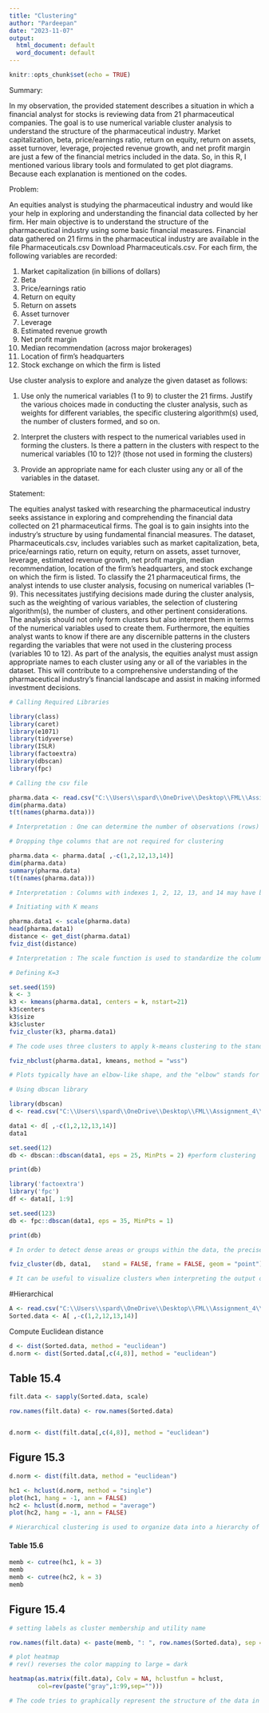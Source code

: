 ---
title: "Clustering"
author: "Pardeepan"
date: "2023-11-07"
output:
  html_document: default
  word_document: default
---

```{r setup, include=FALSE}
knitr::opts_chunk$set(echo = TRUE)
```
 
Summary:

In my observation, the provided statement describes a situation in which a financial analyst for stocks is reviewing data from 21 pharmaceutical companies. The goal is to use numerical variable cluster analysis to understand the structure of the pharmaceutical industry. Market capitalization, beta, price/earnings ratio, return on equity, return on assets, asset turnover, leverage, projected revenue growth, and net profit margin are just a few of the financial metrics included in the data. So, in this R, I mentioned various library tools and formulated to get plot diagrams. Because each explanation is mentioned on the codes.
 
Problem:

An equities analyst is studying the pharmaceutical industry and would like your help in exploring and understanding the financial data collected by her firm. Her main objective is to understand the structure of the pharmaceutical industry using some basic financial measures. Financial data gathered on 21 firms in the pharmaceutical industry are available in the file Pharmaceuticals.csv Download Pharmaceuticals.csv. For each firm, the following variables are recorded:  

1.  Market capitalization (in billions of dollars)
2.  Beta
3.  Price/earnings ratio
4.  Return on equity
5.  Return on assets
6.  Asset turnover
7.  Leverage
8.  Estimated revenue growth
9.  Net profit margin
10. Median recommendation (across major brokerages)
11. Location of firm’s headquarters
12. Stock exchange on which the firm is listed

Use cluster analysis to explore and analyze the given dataset as follows: 

1.  Use only the numerical variables (1 to 9) to cluster the 21 firms. Justify the various choices made in conducting the cluster analysis, such as weights for different variables, the specific clustering algorithm(s) used, the number of clusters formed, and so on. 

2.  Interpret the clusters with respect to the numerical variables used in forming the clusters. Is there a pattern in the clusters with respect to the numerical variables (10 to 12)? (those not used in forming the clusters)

3.  Provide an appropriate name for each cluster using any or all of the variables in the dataset.

Statement:

The equities analyst tasked with researching the pharmaceutical industry seeks assistance in exploring and comprehending the financial data collected on 21 pharmaceutical firms. The goal is to gain insights into the industry's structure by using fundamental financial measures. The dataset, Pharmaceuticals.csv, includes variables such as market capitalization, beta, price/earnings ratio, return on equity, return on assets, asset turnover, leverage, estimated revenue growth, net profit margin, median recommendation, location of the firm's headquarters, and stock exchange on which the firm is listed. To classify the 21 pharmaceutical firms, the analyst intends to use cluster analysis, focusing on numerical variables (1–9). This necessitates justifying decisions made during the cluster analysis, such as the weighting of various variables, the selection of clustering algorithm(s), the number of clusters, and other pertinent considerations. The analysis should not only form clusters but also interpret them in terms of the numerical variables used to create them. Furthermore, the equities analyst wants to know if there are any discernible patterns in the clusters regarding the variables that were not used in the clustering process (variables 10 to 12). As part of the analysis, the equities analyst must assign appropriate names to each cluster using any or all of the variables in the dataset. This will contribute to a comprehensive understanding of the pharmaceutical industry's financial landscape and assist in making informed investment decisions.


 
```{r}

# Calling Required Libraries

library(class)
library(caret)
library(e1071)
library(tidyverse)
library(ISLR)
library(factoextra)
library(dbscan)
library(fpc)
```

```{r}

# Calling the csv file

pharma.data <- read.csv("C:\\Users\\spard\\OneDrive\\Desktop\\FML\\Assignment_4\\Pharmaceuticals.csv")
dim(pharma.data)
t(t(names(pharma.data)))

# Interpretation : One can determine the number of observations (rows) and variables (columns) by looking at the data frame's dimensions. To display the column names in a different format or orientation, you can flip them.
```

```{r}

# Dropping thge columns that are not required for clustering

pharma.data <- pharma.data[ ,-c(1,2,12,13,14)]
dim(pharma.data)
summary(pharma.data)
t(t(names(pharma.data)))

# Interpretation : Columns with indexes 1, 2, 12, 13, and 14 may have been removed because the data in those columns is redundant, doesn't need to be analyzed, or isn't seem relevant to the task at hand. Calculating summary statistics yields a concise summary of the distribution and central tendency of the remaining variables in the modified data frame. Understanding the properties of the data can benefit from this.
```
```{r}

# Initiating with K means

pharma.data1 <- scale(pharma.data)
head(pharma.data1)
distance <- get_dist(pharma.data1)
fviz_dist(distance)

# Interpretation : The scale function is used to standardize the columns in the pharmacy.an array of data frames. Scaling by the standard deviation and centering the variables by subtracting the mean are the two steps involved in standardization. It is likely that the code is part of an exploratory study or is a warm-up for a clustering task where the separations between data points are important to know. The specific requirements of the research or the algorithm being used to decide which distance and standardization calculations are necessary.

```


```{r}

# Defining K=3 

set.seed(159)
k <- 3
k3 <- kmeans(pharma.data1, centers = k, nstart=21)
k3$centers
k3$size
k3$cluster
fviz_cluster(k3, pharma.data1)

# The code uses three clusters to apply k-means clustering to the standardized pharmaceutical data. The information about cluster centers, sizes, and assignments is extracted and shown in the lines that follow. At the end, a visualization is created to allow for a visual inspection of the found clusters in the data. Based on the assumption or prior knowledge that the data can be effectively divided into three distinct clusters, three clusters (k = 3) have been selected.

```
```{r}
fviz_nbclust(pharma.data1, kmeans, method = "wss")

# Plots typically have an elbow-like shape, and the "elbow" stands for a viable option for the ideal number of clusters. This is the point at which the within-cluster sum of squares declines at a slower rate, meaning that as the number of clusters increases, performance gets worse as the within-cluster variance gets smaller. With the help of this plot, you can see where increasing the number of clusters reduces within-cluster variability more effectively. "Elbow" is frequently regarded as a suitable option when determining the ideal number of clusters.

```


```{r}

# Using dbscan library

library(dbscan)
d <- read.csv("C:\\Users\\spard\\OneDrive\\Desktop\\FML\\Assignment_4\\Pharmaceuticals.csv")
```

```{r}
data1 <- d[ ,-c(1,2,12,13,14)]
data1
```




```{r}
set.seed(12)
db <- dbscan::dbscan(data1, eps = 25, MinPts = 2) #perform clustering

print(db)

```
```{r}
library('factoextra')
library('fpc')
df <- data1[, 1:9]

set.seed(123)
db <- fpc::dbscan(data1, eps = 35, MinPts = 1) 

print(db) 

# In order to detect dense areas or groups within the data, the precise parameters (eps and MinPts) are established according to the attributes of the data or the objectives of the analysis. The clustering results can then be visualized using the factoextra library. To view information about the clusters identified by the algorithm, including the number of clusters and the points allocated to each cluster, use the print(db) statement. Understanding the cluster analysis results is aided by this step.


```


```{r}
fviz_cluster(db, data1,   stand = FALSE, frame = FALSE, geom = "point")

# It can be useful to visualize clusters when interpreting the output of a clustering algorithm such as DBSCAN. Analyzing the spatial distribution of data points within clusters and evaluating how well the clustering algorithm groups together similar data points are helpful.

```


#Hierarchical
```{r}
A <- read.csv("C:\\Users\\spard\\OneDrive\\Desktop\\FML\\Assignment_4\\Pharmaceuticals.csv")
Sorted.data <- A[ ,-c(1,2,12,13,14)]
```


Compute Euclidean distance
```{r}
d <- dist(Sorted.data, method = "euclidean")
d.norm <- dist(Sorted.data[,c(4,8)], method = "euclidean")
```

## Table 15.4

```{r}
filt.data <- sapply(Sorted.data, scale)

row.names(filt.data) <- row.names(Sorted.data) 


d.norm <- dist(filt.data[,c(4,8)], method = "euclidean")

```

## Figure 15.3
```{r}
d.norm <- dist(filt.data, method = "euclidean")

hc1 <- hclust(d.norm, method = "single")
plot(hc1, hang = -1, ann = FALSE)
hc2 <- hclust(d.norm, method = "average")
plot(hc2, hang = -1, ann = FALSE)

# Hierarchical clustering is used to organize data into a hierarchy of nested clusters; the choice of linkage method affects how the clusters form. The data structure is captured in different ways by different linkage techniques. When the hierarchical clustering structures are visualized using the plot function, the dendrogram that emerges shows how the observations are organized into clusters based on different levels of similarity. Since the choice of linkage method can affect the shape and structure of the resulting dendrogram, it is common practice to investigate various linkage methods to gain insights into the underlying clustering patterns of the data.

```


#### Table 15.6

```{r}
memb <- cutree(hc1, k = 3)
memb
memb <- cutree(hc2, k = 3)
memb

```



## Figure 15.4

```{r}
# setting labels as cluster membership and utility name

row.names(filt.data) <- paste(memb, ": ", row.names(Sorted.data), sep = "")

# plot heatmap 
# rev() reverses the color mapping to large = dark

heatmap(as.matrix(filt.data), Colv = NA, hclustfun = hclust, 
        col=rev(paste("gray",1:99,sep="")))

# The code tries to graphically represent the structure of the data in order to highlight the connections and patterns both within and between clusters. This can be particularly useful for learning more about the characteristics of different clusters and for preliminary data analysis.

```






